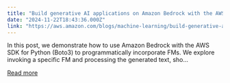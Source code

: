 ```yaml
---
title: "Build generative AI applications on Amazon Bedrock with the AWS SDK for Python (Boto3)"
date: "2024-11-22T18:43:36.000Z"
link: "https://aws.amazon.com/blogs/machine-learning/build-generative-ai-applications-on-amazon-bedrock-with-the-aws-sdk-for-python-boto3/"
---
```


In this post, we demonstrate how to use Amazon Bedrock with the AWS SDK for Python (Boto3) to programmatically incorporate FMs. We explore invoking a specific FM and processing the generated text, sho...

[Read more](https://aws.amazon.com/blogs/machine-learning/build-generative-ai-applications-on-amazon-bedrock-with-the-aws-sdk-for-python-boto3/)
